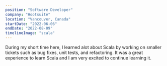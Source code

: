 ---
position: "Software Developer"
company: "Hootsuite"
location: "Vancouver, Canada"
startDate: "2022-06-06"
endDate: "2022-08-09"
timelineImage: "scala"
---
During my short time here, I learned alot about Scala by working on smaller tickets such as bug fixes, unit tests, and refactoring. It was a great experience to learn Scala and I am very excited to continue learning it.